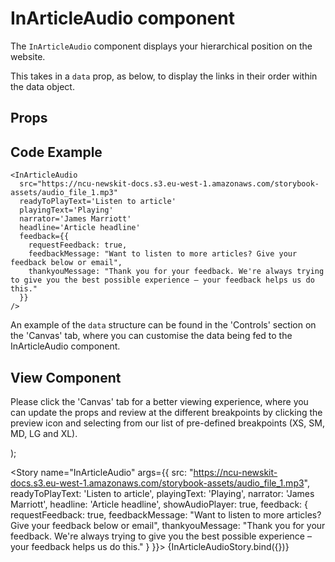 
<Meta
  title="Newskit Components/Article Audio/InArticleAudio"
  component={InArticleAudio}
/>

# InArticleAudio component
The `InArticleAudio` component displays your hierarchical position on the website.

This takes in a `data` prop, as below, to display the links in their order within the data object.

## Props
<Props of={InArticleAudio} />

## Code Example
```
<InArticleAudio
  src="https://ncu-newskit-docs.s3.eu-west-1.amazonaws.com/storybook-assets/audio_file_1.mp3"
  readyToPlayText='Listen to article'
  playingText='Playing'
  narrator='James Marriott'
  headline='Article headline'
  feedback={{
    requestFeedback: true,
    feedbackMessage: "Want to listen to more articles? Give your feedback below or email",
    thankyouMessage: "Thank you for your feedback. We're always trying to give you the best possible experience – your feedback helps us do this."
  }}
/>
```

An example of the `data` structure can be found in the 'Controls' section on the 'Canvas' tab, where you can customise the data being fed to the InArticleAudio component.

## View Component
Please click the 'Canvas' tab for a better viewing experience, where you can update the props and review at the different breakpoints by clicking the preview icon and selecting from our list of pre-defined breakpoints (XS, SM, MD, LG and XL).

  <TCThemeProvider theme={TimesWebLightTheme}>
    <InArticleAudio {...{ src, readyToPlayText, playingText, narrator, headline, feedback, showAudioPlayer }} />
  </TCThemeProvider>
);

<Story name="InArticleAudio" args={{ 
  src: "https://ncu-newskit-docs.s3.eu-west-1.amazonaws.com/storybook-assets/audio_file_1.mp3",
  readyToPlayText: 'Listen to article',
  playingText: 'Playing',
  narrator: 'James Marriott',
  headline: 'Article headline',
  showAudioPlayer: true,
  feedback: {
    requestFeedback: true,
    feedbackMessage: "Want to listen to more articles? Give your feedback below or email",
    thankyouMessage: "Thank you for your feedback. We're always trying to give you the best possible experience – your feedback helps us do this."
  }
}}>
  {InArticleAudioStory.bind({})}
</Story>